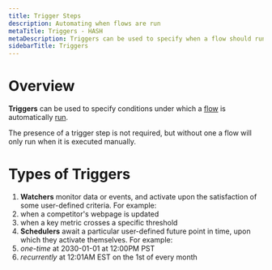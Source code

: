 ```yaml
---
title: Trigger Steps
description: Automating when flows are run
metaTitle: Triggers - HASH
metaDescription: Triggers can be used to specify when a flow should run: on a predefined schedule, or in response to an external event
sidebarTitle: Triggers
---
```


# Overview

**Triggers** can be used to specify conditions under which a [flow](/guide/flows) is automatically [run](/guide/flows#runs).

The presence of a trigger step is not required, but without one a flow will only run when it is executed manually.

# Types of Triggers<a id="#types" />

1. **Watchers** monitor data or events, and activate upon the satisfaction of some user-defined criteria. For example:
  1. when a competitor's webpage is updated
  1. when a key metric crosses a specific threshold
1. **Schedulers** await a particular user-defined future point in time, upon which they activate themselves. For example:
  1. _one-time_ at 2030-01-01 at 12:00PM PST
  1. _recurrently_ at 12:01AM EST on the 1st of every month
